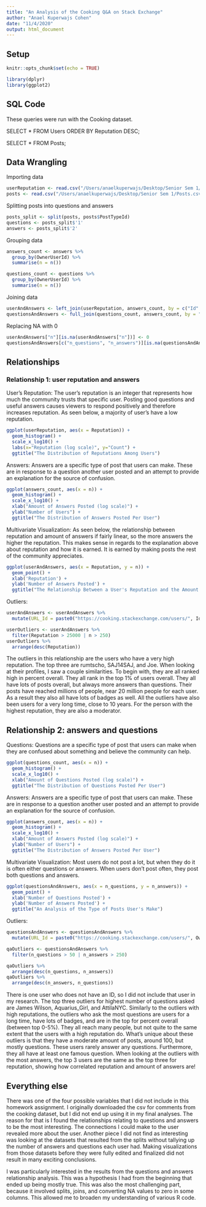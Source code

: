 ```yaml
---
title: "An Analysis of the Cooking Q&A on Stack Exchange"
author: "Anael Kuperwajs Cohen"
date: "11/4/2020"
output: html_document
---
```


## Setup

```r
knitr::opts_chunk$set(echo = TRUE)
```

```r
library(dplyr)
library(ggplot2)
```

## SQL Code

These queries were run with the Cooking dataset.

SELECT * FROM Users ORDER BY Reputation DESC;

SELECT * FROM Posts;

## Data Wrangling

Importing data
```r
userReputation <- read.csv("/Users/anaelkuperwajs/Desktop/Senior Sem 1/User Reputation.csv")
posts <- read.csv("/Users/anaelkuperwajs/Desktop/Senior Sem 1/Posts.csv")
```

Splitting posts into questions and answers
```r
posts_split <- split(posts, posts$PostTypeId)
questions <- posts_split$'1'
answers <- posts_split$'2'
```

Grouping data
```r
answers_count <- answers %>% 
  group_by(OwnerUserId) %>% 
  summarise(n = n())

questions_count <- questions %>% 
  group_by(OwnerUserId) %>% 
  summarise(n = n())
```

Joining data
```r
userAndAnswers <- left_join(userReputation, answers_count, by = c("Id" = "OwnerUserId"), copy = FALSE, suffix = c("_user", "_answers"))
questionsAndAnswers <- full_join(questions_count, answers_count, by = "OwnerUserId", copy = FALSE, suffix = c("_questions", "_answers"))
```

Replacing NA with 0
```r
userAndAnswers["n"][is.na(userAndAnswers["n"])] <- 0
questionsAndAnswers[c("n_questions", "n_answers")][is.na(questionsAndAnswers[c("n_questions", "n_answers")])] <- 0
```


## Relationships

### Relationship 1: user reputation and answers

User's Reputation:
The user's reputation is an integer that represents how much the community trusts that specific user. Posting good questions and useful answers causes viewers to respond positively and therefore increases reputation. As seen below, a majority of user's have a low reputation.
```r
ggplot(userReputation, aes(x = Reputation)) +
  geom_histogram() +
  scale_x_log10() +
  labs(x="Reputation (log scale)", y="Count") +
  ggtitle("The Distribution of Reputations Among Users")
```


Answers:
Answers are a specific type of post that users can make. These are in response to a question another user posted and an attempt to provide an explanation for the source of confusion.
```r
ggplot(answers_count, aes(x = n)) +
  geom_histogram() +
  scale_x_log10() +
  xlab("Amount of Answers Posted (log scale)") +
  ylab("Number of Users") +
  ggtitle("The Distribution of Answers Posted Per User")
```


Multivariate Visualization:
As seen below, the relationship between reputation and amount of answers if fairly linear, so the more answers the higher the reputation. This makes sense in regards to the explanation above about reputation and how it is earned. It is earned by making posts the rest of the community appreciates.
```r
ggplot(userAndAnswers, aes(x = Reputation, y = n)) +
  geom_point() +
  xlab('Reputation') + 
  ylab('Number of Answers Posted') +
  ggtitle("The Relationship Between a User's Reputation and the Amount of Answers They've Posted")
```

Outliers:
```r
userAndAnswers <- userAndAnswers %>% 
  mutate(URL_Id = paste0("https://cooking.stackexchange.com/users/", Id))

userOutliers <- userAndAnswers %>% 
  filter(Reputation > 25000 | n > 250)
userOutliers %>% 
  arrange(desc(Reputation))
```

The outliers in this relationship are the users who have a very high reputation. The top three are rumtscho, SAJ14SAJ, and Joe. When looking at their profiles, I saw a couple similarities. To begin with, they are all ranked high in percent overall. They all rank in the top 1% of users overall. They all have lots of posts overall, but always more answers than questions. Their posts have reached millions of people, near 20 million people for each user. As a result they also all have lots of badges as well. All the outliers have also been users for a very long time, close to 10 years. For the person with the highest reputation, they are also a moderator.

## Relationship 2: answers and questions

Questions:
Questions are a specific type of post that users can make when they are confused about something and believe the community can help.
```r
ggplot(questions_count, aes(x = n)) +
  geom_histogram() +
  scale_x_log10() +
  xlab("Amount of Questions Posted (log scale)") +
  ggtitle("The Distribution of Questions Posted Per User")
```


Answers:
Answers are a specific type of post that users can make. These are in response to a question another user posted and an attempt to provide an explanation for the source of confusion.
```r
ggplot(answers_count, aes(x = n)) +
  geom_histogram() +
  scale_x_log10() +
  xlab("Amount of Answers Posted (log scale)") +
  ylab("Number of Users") +
  ggtitle("The Distribution of Answers Posted Per User")
```


Multivariate Visualization:
Most users do not post a lot, but when they do it is often either questions or answers. When users don't post often, they post both questions and answers.
```r
ggplot(questionsAndAnswers, aes(x = n_questions, y = n_answers)) +
  geom_point() +
  xlab('Number of Questions Posted') + 
  ylab('Number of Answers Posted') +
  ggtitle("An Analysis of the Type of Posts User's Make")
```

Outliers:
```r
questionsAndAnswers <- questionsAndAnswers %>% 
  mutate(URL_Id = paste0("https://cooking.stackexchange.com/users/", OwnerUserId))

qaOutliers <- questionsAndAnswers %>% 
  filter(n_questions > 50 | n_answers > 250)

qaOutliers %>%
  arrange(desc(n_questions, n_answers))
qaOutliers %>%
  arrange(desc(n_answers, n_questions))
```

There is one user who does not have an ID, so I did not include that user in my research. The top three outliers for highest number of questions asked are James Wilson, Aquarius_Girl, and AttilaNYC. Similarly to the outliers with high reputations, the outliers who ask the most questions are users for a long time, have lots of badges, and are in the top for percent overall (between top 0-5%). They all reach many people, but not quite to the same extent that the users with a high reputation do. What's unique about these outliers is that they have a moderate amount of posts, around 100, but mostly questions. These users rarely answer any questions. Furthermore, they all have at least one famous question. When looking at the outliers with the most answers, the top 3 users are the same as the top three for reputation, showing how correlated reputation and amount of answers are!


## Everything else

There was one of the four possible variables that I did not include in this homework assignment. I originally downloaded the csv for comments from the cooking dataset, but I did not end up using it in my final analyses. The reason for that is I found the relationships relating to questions and answers to be the most interesting. The connections I could make to the user revealed more about the user. Another piece I did not find as interesting was looking at the datasets that resulted from the splits without tallying up the number of answers and questions each user had. Making visualizations from those datasets before they were fully edited and finalized did not result in many exciting conclusions.

I was particularly interested in the results from the questions and answers relationship analysis. This was a hypothesis I had from the beginning that ended up being mostly true. This was also the most challenging part, because it involved splits, joins, and converting NA values to zero in some columns. This allowed me to broaden my understanding of various R code.